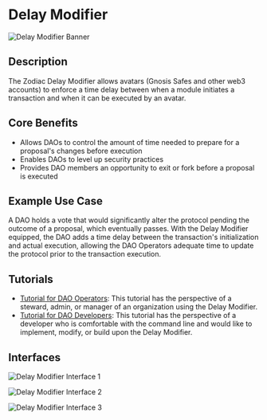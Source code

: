# Delay Modifier

![Delay Modifier Banner](/Banner-delay.jpg)

## Description

The Zodiac Delay Modifier allows avatars (Gnosis Safes and other web3 accounts) to enforce a time delay between when a module initiates a transaction and when it can be executed by an avatar.

## Core Benefits

- Allows DAOs to control the amount of time needed to prepare for a proposal's changes before execution
- Enables DAOs to level up security practices
- Provides DAO members an opportunity to exit or fork before a proposal is executed

## Example Use Case

A DAO holds a vote that would significantly alter the protocol pending the outcome of a proposal, which eventually passes. With the Delay Modifier equipped, the DAO adds a time delay between the transaction's initialization and actual execution, allowing the DAO Operators adequate time to update the protocol prior to the transaction execution.

## Tutorials

- [Tutorial for DAO Operators](/documentation/delay-modifier/delay-modifier-operator-tutorial): This tutorial has the perspective of a steward, admin, or manager of an organization using the Delay Modifier.
- [Tutorial for DAO Developers](https://github.com/gnosisguild/zodiac-modifier-delay): This tutorial has the perspective of a developer who is comfortable with the command line and would like to implement, modify, or build upon the Delay Modifier.

## Interfaces

![Delay Modifier Interface 1](/Delay02.png)

![Delay Modifier Interface 2](/Delay03.png)

![Delay Modifier Interface 3](/Delay04.png)

